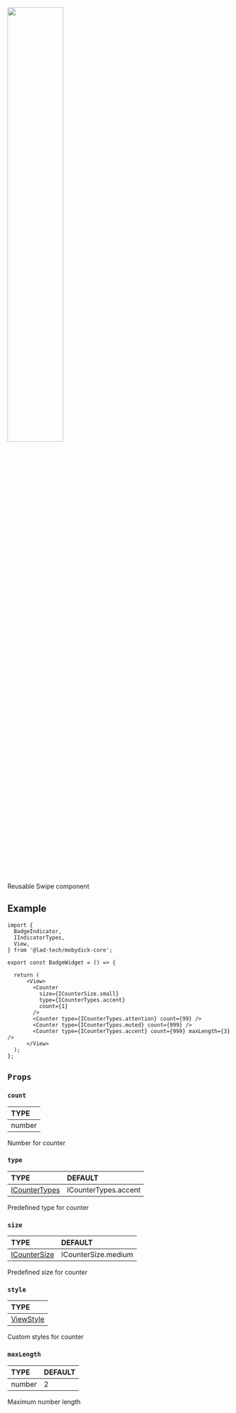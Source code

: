
<img src={Badge} width="50%"/>

Reusable Swipe component

## Example

```tsx
import {
  BadgeIndicator,
  IIndicatorTypes,
  View,
} from '@lad-tech/mobydick-core';

export const BadgeWidget = () => {

  return (
      <View>
        <Counter
          size={ICounterSize.small}
          type={ICounterTypes.accent}
          count={1}
        />
        <Counter type={ICounterTypes.attention} count={99} />
        <Counter type={ICounterTypes.muted} count={999} />
        <Counter type={ICounterTypes.accent} count={999} maxLength={3} />
      </View>
  );
};

```

## `Props`

### `count`

| TYPE   |
|:-------|
| number |

Number for counter

### `type`

| TYPE                                                                                                                         | DEFAULT              |
|:-----------------------------------------------------------------------------------------------------------------------------|:---------------------|
| [ICounterTypes](https://github.com/lad-tech/mobydick/blob/main/packages/core/src/other/components/Badge/Counter/types.ts#L8) | ICounterTypes.accent |

Predefined type for counter

### `size`

| TYPE                                                                                                                        | DEFAULT             |
|:----------------------------------------------------------------------------------------------------------------------------|:--------------------|
| [ICounterSize](https://github.com/lad-tech/mobydick/blob/main/packages/core/src/other/components/Badge/Counter/types.ts#L3) | ICounterSize.medium |

Predefined size for counter

### `style`

| TYPE                                                             |
|:-----------------------------------------------------------------|
| [ViewStyle](https://reactnative.dev/docs/view-style-props#props) |

Custom styles for counter

### `maxLength`

| TYPE   | DEFAULT |
|:-------|:--------|
| number | 2       |

Maximum number length
